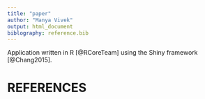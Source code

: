 ```yaml
---
title: "paper"
author: "Manya Vivek" 
output: html_document
biblography: reference.bib
---
```


 Application written in R [@RCoreTeam] using the Shiny framework [@Chang2015].

# REFERENCES


